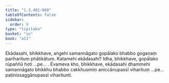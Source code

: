 ```yaml
---
title: "1.3.481–960"
tableOfContents: false
sidebar:
  order: 9
type: "tipitaka"
basket: "su"
book: "a11"
---
```



<DynamicBreadcrumb />

<Division number="502" book="a11">

<Paragraph number="224" book="a11">
Ekādasahi, bhikkhave, aṅgehi samannāgato gopālako bhabbo gogaṇaṃ pariharituṃ phātikātuṃ. Katamehi ekādasahi? Idha, bhikkhave, gopālako rūpaññū hoti …pe… .
</Paragraph>

<Paragraph number="225" book="a11">
Evameva kho, bhikkhave, ekādasahi dhammehi samannāgato bhikkhu bhabbo cakkhusmiṃ aniccānupassī viharituṃ …pe…  paṭinissaggānupassī viharitunti.
</Paragraph>
</Division>